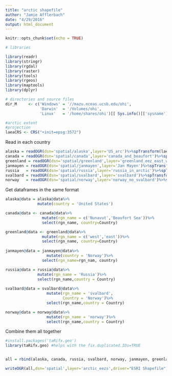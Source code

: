 ```yaml
---
title: "arctic shapefile"
author: "Jamie Afflerbach"
date: "4/29/2016"
output: html_document
---
```


```r
knitr::opts_chunk$set(echo = TRUE)

# libraries

library(readr)
library(stringr)
library(rgdal)
library(raster)
library(tools)
library(rgeos)
library(maptools)
library(dplyr)

# directories and source files
dir_M     <- c('Windows' = '//mazu.nceas.ucsb.edu/ohi',
               'Darwin'  = '/Volumes/ohi',
               'Linux'   = '/home/shares/ohi')[[ Sys.info()[['sysname']] ]]

#arctic extent
#projection
laeaCRS <- CRS("+init=epsg:3572")

```

Read in each country
```r

alaska = readOGR(dsn='spatial/alaska',layer='US_arc')%>%spTransform(laeaCRS)
canada = readOGR(dsn='spatial/canada',layer='canada_and_beaufort')%>%spTransform(laeaCRS)
greenland = readOGR(dsn='spatial/greenland',layer='greenland_eez_east_west')%>%spTransform(laeaCRS)
janmayen = readOGR(dsn='spatial/janmayen',layer='Jan Mayen')%>%spTransform(laeaCRS)
russia   = readOGR(dsn='spatial/russia',layer='russia_in_arctic')%>%spTransform(laeaCRS)
svalbard = readOGR(dsn='spatial/svalbard',layer='svalbard')%>%spTransform(laeaCRS)
norway   = readOGR(dsn='spatial/norway',layer='norway_no_svalbard')%>%spTransform(laeaCRS)

```

Get dataframes in the same format

```r

alaska@data = alaska@data%>%
              mutate(country = 'United States')

canada@data <- canada@data%>%
                mutate(rgn_name = c('Nunavut','Beaufort Sea'))%>%
                select(rgn_name, country=Country)

greenland@data <- greenland@data%>%
                mutate(rgn_name = c('west','east'))%>%
                select(rgn_name, country=Country)
                    
janmayen@data = janmayen@data%>%
                  mutate(country = 'Norway')%>%
                select(rgn_name=rgn_nam, country)

russia@data = russia@data%>%
              mutate(rgn_name = 'Russia')%>%
              select(rgn_name,country = Country)
          
svalbard@data = svalbard@data%>%
                  mutate(rgn_name = 'svalbard',
                         Country = 'Norway')%>%
                  select(rgn_name,country = Country)

norway@data = norway@data%>%
                  mutate(rgn_name = 'norway')%>%
                  select(rgn_name,country = Country)


```


Combine them all together

```r

#install.packages('taRifx.geo')
library(taRifx.geo) #helps with the fix.duplicated.IDs=TRUE


all = rbind(alaska, canada, russia, svalbard, norway, janmayen, greenland, fix.duplicated.IDs=TRUE)

writeOGR(all,dsn='spatial',layer='arctic_eezs',driver="ESRI Shapefile")




```



